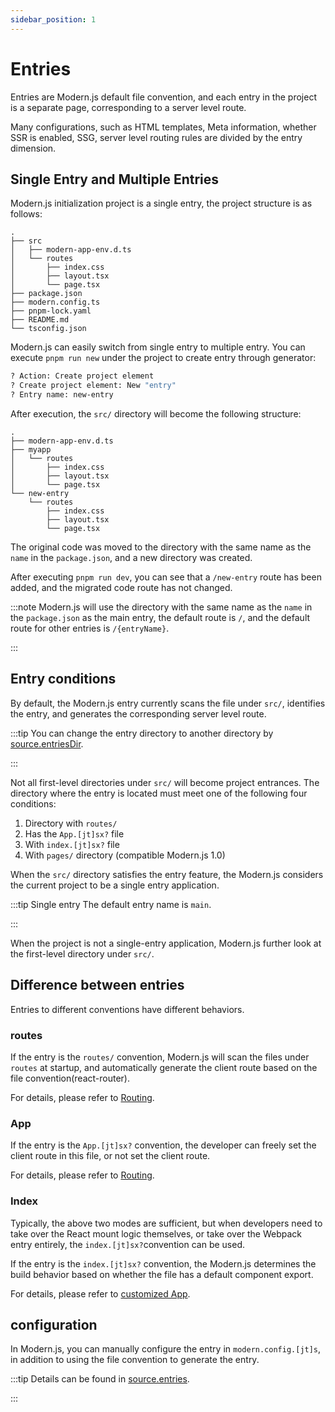 ```yaml
---
sidebar_position: 1
---
```


# Entries

Entries are Modern.js default file convention, and each entry in the project is a separate page, corresponding to a server level route.

Many configurations, such as HTML templates, Meta information, whether SSR is enabled, SSG, server level routing rules are divided by the entry dimension.

## Single Entry and Multiple Entries

Modern.js initialization project is a single entry, the project structure is as follows:

```
.
├── src
│   ├── modern-app-env.d.ts
│   └── routes
│       ├── index.css
│       ├── layout.tsx
│       └── page.tsx
├── package.json
├── modern.config.ts
├── pnpm-lock.yaml
├── README.md
└── tsconfig.json
```

Modern.js can easily switch from single entry to multiple entry. You can execute `pnpm run new` under the project to create entry through generator:

```bash
? Action: Create project element
? Create project element: New "entry"
? Entry name: new-entry
```

After execution, the `src/` directory will become the following structure:

```
.
├── modern-app-env.d.ts
├── myapp
│   └── routes
│       ├── index.css
│       ├── layout.tsx
│       └── page.tsx
└── new-entry
    └── routes
        ├── index.css
        ├── layout.tsx
        └── page.tsx
```

The original code was moved to the directory with the same name as the `name` in the `package.json`, and a new directory was created.

After executing `pnpm run dev`, you can see that a `/new-entry` route has been added, and the migrated code route has not changed.

:::note
Modern.js will use the directory with the same name as the `name` in the `package.json` as the main entry, the default route is `/`, and the default route for other entries is `/{entryName}`.

:::

## Entry conditions

By default, the Modern.js entry currently scans the file under `src/`, identifies the entry, and generates the corresponding server level route.

:::tip
You can change the entry directory to another directory by [source.entriesDir](/configure/app/source/entries-dir).

:::

Not all first-level directories under `src/` will become project entrances. The directory where the entry is located must meet one of the following four conditions:

1. Directory with `routes/`
2. Has the `App.[jt]sx?` file
3. With `index.[jt]sx?` file
4. With `pages/` directory (compatible Modern.js 1.0)

When the `src/` directory satisfies the entry feature, the Modern.js considers the current project to be a single entry application.

:::tip
Single entry The default entry name is `main`.

:::

When the project is not a single-entry application, Modern.js further look at the first-level directory under `src/`.

## Difference between entries

Entries to different conventions have different behaviors.

### routes

If the entry is the `routes/` convention, Modern.js will scan the files under `routes` at startup, and automatically generate the client route based on the file convention(react-router).

For details, please refer to [Routing](/guides/basic-features/routes).

### App

If the entry is the `App.[jt]sx?` convention, the developer can freely set the client route in this file, or not set the client route.

For details, please refer to [Routing](/guides/basic-features/routes).

### Index

Typically, the above two modes are sufficient, but when developers need to take over the React mount logic themselves, or take over the Webpack entry entirely, the `index.[jt]sx?`convention can be used.

If the entry is the `index.[jt]sx?` convention, the Modern.js determines the build behavior based on whether the file has a default component export.

For details, please refer to [customized App](/guides/concept/entries#自定义-app).

## configuration

In Modern.js, you can manually configure the entry in `modern.config.[jt]s`, in addition to using the file convention to generate the entry.

:::tip
Details can be found in [source.entries](/configure/app/source/entries).

:::
